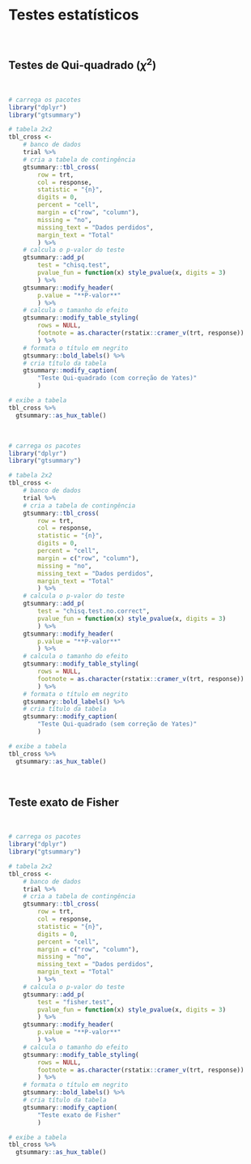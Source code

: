 # **Testes estatísticos**

<br>

## Testes de Qui-quadrado ($\chi^2$)

<br>

```r
# carrega os pacotes
library("dplyr")
library("gtsummary")

# tabela 2x2
tbl_cross <-
    # banco de dados
    trial %>%
    # cria a tabela de contingência
    gtsummary::tbl_cross(
        row = trt,
        col = response,
        statistic = "{n}",
        digits = 0,
        percent = "cell",
        margin = c("row", "column"),
        missing = "no",
        missing_text = "Dados perdidos",
        margin_text = "Total"
        ) %>%
    # calcula o p-valor do teste
    gtsummary::add_p(
        test = "chisq.test",
        pvalue_fun = function(x) style_pvalue(x, digits = 3)
        ) %>%
    gtsummary::modify_header(
        p.value = "**P-valor**"
        ) %>%
    # calcula o tamanho do efeito
    gtsummary::modify_table_styling(
        rows = NULL,
        footnote = as.character(rstatix::cramer_v(trt, response))
        ) %>%
    # formata o título em negrito
    gtsummary::bold_labels() %>%
    # cria título da tabela
    gtsummary::modify_caption(
        "Teste Qui-quadrado (com correção de Yates)"
        )

# exibe a tabela
tbl_cross %>%
  gtsummary::as_hux_table()
```

<br>

```r
# carrega os pacotes
library("dplyr")
library("gtsummary")

# tabela 2x2
tbl_cross <-
    # banco de dados
    trial %>%
    # cria a tabela de contingência
    gtsummary::tbl_cross(
        row = trt,
        col = response,
        statistic = "{n}",
        digits = 0,
        percent = "cell",
        margin = c("row", "column"),
        missing = "no",
        missing_text = "Dados perdidos",
        margin_text = "Total"
        ) %>%
    # calcula o p-valor do teste
    gtsummary::add_p(
        test = "chisq.test.no.correct",
        pvalue_fun = function(x) style_pvalue(x, digits = 3)
        ) %>%
    gtsummary::modify_header(
        p.value = "**P-valor**"
        ) %>%
    # calcula o tamanho do efeito
    gtsummary::modify_table_styling(
        rows = NULL,
        footnote = as.character(rstatix::cramer_v(trt, response))
        ) %>%
    # formata o título em negrito
    gtsummary::bold_labels() %>%
    # cria título da tabela
    gtsummary::modify_caption(
        "Teste Qui-quadrado (sem correção de Yates)"
        )

# exibe a tabela
tbl_cross %>%
  gtsummary::as_hux_table()
```

<br>

## Teste exato de Fisher

<br>

```r
# carrega os pacotes
library("dplyr")
library("gtsummary")

# tabela 2x2
tbl_cross <-
    # banco de dados
    trial %>%
    # cria a tabela de contingência
    gtsummary::tbl_cross(
        row = trt,
        col = response,
        statistic = "{n}",
        digits = 0,
        percent = "cell",
        margin = c("row", "column"),
        missing = "no",
        missing_text = "Dados perdidos",
        margin_text = "Total"
        ) %>%
    # calcula o p-valor do teste
    gtsummary::add_p(
        test = "fisher.test",
        pvalue_fun = function(x) style_pvalue(x, digits = 3)
        ) %>%
    gtsummary::modify_header(
        p.value = "**P-valor**"
        ) %>%
    # calcula o tamanho do efeito
    gtsummary::modify_table_styling(
        rows = NULL,
        footnote = as.character(rstatix::cramer_v(trt, response))
        ) %>%
    # formata o título em negrito
    gtsummary::bold_labels() %>%
    # cria título da tabela
    gtsummary::modify_caption(
        "Teste exato de Fisher"
        )

# exibe a tabela
tbl_cross %>%
  gtsummary::as_hux_table()
```

<br>
